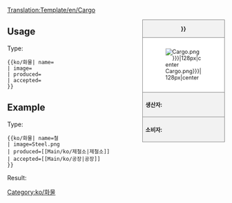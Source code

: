 <noinclude>[[Translation:Template/en/Cargo]]{{en/-}}</noinclude><!--
--><div style="float:right; width:15em; font-size:90%; border:1px solid gray; background-color:#f2f2f2; margin-left:1em; margin-bottom:1em">
<div style="text-align:center; border-bottom:1px solid gray"><strong>{{{name|{{PAGENAME}}}}}</strong></div>
<div style="padding:1em; background-color:white">[[File:en/.{{{image|Cargo.png}}}|128px|center]]</div>
<div style="border-top:1px solid gray; padding:0.5em"><strong>생산자:</strong> {{{produced}}}</div>
<div style="border-top:1px solid gray; padding:0.5em"><strong>소비자:</strong> {{{accepted}}}</div>
</div><noinclude>

{{en/-}}
==Usage==
Type:
<pre>{{ko/화물| name=
| image=
| produced=
| accepted=
}}</pre>

==Example==
Type:
<pre>{{ko/화물| name=철
| image=Steel.png
| produced=[[Main/ko/제철소|제철소]]
| accepted=[[Main/ko/공장|공장]]
}}</pre>
Result:
{{ko/화물| name=철
| image=Steel.png
| produced=[[Main/ko/제철소|제철소]]
| accepted=[[Main/ko/공장|공장]]
}}
</noinclude><includeonly>[[Category:ko/화물]]</includeonly>